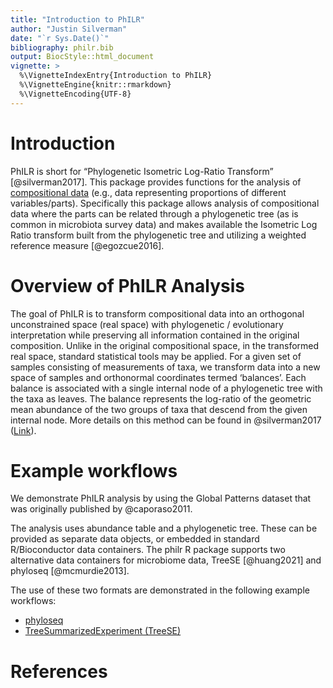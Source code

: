 ```yaml
---
title: "Introduction to PhILR"
author: "Justin Silverman"
date: "`r Sys.Date()`"
bibliography: philr.bib
output: BiocStyle::html_document
vignette: >
  %\VignetteIndexEntry{Introduction to PhILR}
  %\VignetteEngine{knitr::rmarkdown}
  %\VignetteEncoding{UTF-8}
---
```



# Introduction

PhILR is short for "Phylogenetic Isometric Log-Ratio Transform"
[@silverman2017].  This package provides functions for the analysis of
[compositional data](https://en.wikipedia.org/wiki/Compositional_data)
(e.g., data representing proportions of different
variables/parts). Specifically this package allows analysis of
compositional data where the parts can be related through a
phylogenetic tree (as is common in microbiota survey data) and makes
available the Isometric Log Ratio transform built from the
phylogenetic tree and utilizing a weighted reference measure
[@egozcue2016].

# Overview of PhILR Analysis

The goal of PhILR is to transform compositional data into an
orthogonal unconstrained space (real space) with phylogenetic /
evolutionary interpretation while preserving all information contained
in the original composition. Unlike in the original compositional
space, in the transformed real space, standard statistical tools may
be applied. For a given set of samples consisting of measurements of
taxa, we transform data into a new space of samples and orthonormal
coordinates termed ‘balances’. Each balance is associated with a
single internal node of a phylogenetic tree with the taxa as
leaves. The balance represents the log-ratio of the geometric mean
abundance of the two groups of taxa that descend from the given
internal node. More details on this method can be found in
@silverman2017 ([Link](https://elifesciences.org/content/6/e21887)).


# Example workflows

We demonstrate PhILR analysis by using the Global Patterns
dataset that was originally published by @caporaso2011.

The analysis uses abundance table and a phylogenetic tree. These can
be provided as separate data objects, or embedded in standard
R/Bioconductor data containers. The philr R package supports two
alternative data containers for microbiome data, TreeSE [@huang2021]
and phyloseq [@mcmurdie2013].

The use of these two formats are demonstrated in the following example workflows:

 - [phyloseq](philr-intro-phyloseq.html)
 - [TreeSummarizedExperiment (TreeSE)](philr-intro-treese.html) 


# References